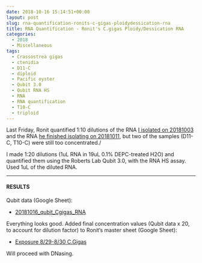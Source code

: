 ```yaml
---
date: 2018-10-16 15:14:51+00:00
layout: post
slug: rna-quantification-ronits-c-gigas-ploidydessication-rna
title: RNA Quantification - Ronit's C.gigas Ploidy/Dessication RNA
categories:
  - 2018
  - Miscellaneous
tags:
  - Crassostrea gigas
  - ctenidia
  - D11-C
  - diploid
  - Pacific oyster
  - Qubit 3.0
  - Qubit RNA HS
  - RNA
  - RNA quantification
  - T10-C
  - triploid
---
```


Last Friday, Ronit quantified 1:10 dilutions of the RNA [I isolated on 20181003](https://robertslab.github.io/sams-notebook/posts/2018-10-03-rna-isolation-ronits-c-gigas-diploidtriploid-dessicationheat-shock-ctenidia-tissues/) and the RNA [he finished isolating on 20181011](https://genefish.wordpress.com/2018/10/11/ronits-notebook-rna-extraction-day-2/), but two of the samples (D11-C, T10-C) were still too concentrated./

I made 1:20 dilutions (1uL RNA in 19uL 0.1% DEPC-treated H2O) and quantified them using the Roberts Lab Qubit 3.0, with the RNA HS assay. Used 1uL of the diluted RNA.



* * *





#### RESULTS



Qubit data (Google Sheet):





  * [20181016_qubit_Cgigas_RNA](https://docs.google.com/spreadsheets/d/19S2yFspWZLClwsmu7_3osrAOA5-2RemZ_-OjKB1OZpI/edit?usp=sharing)



Everything looks good. Added final concentration values (Qubit data x 20, to account for dilution factor) to Ronit's master sheet (Google Sheet):



  * [Exposure 8/29-8/30 C.Gigas](https://docs.google.com/spreadsheets/d/17mv8gMbmaldggA8Zf0RwBeNF_O4faY8dJFg31XO63K4/edit?usp=sharing)



Will proceed with DNasing.

